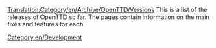 [[Translation:Category/en/Archive/OpenTTD/Versions]]
This is a list of the releases of OpenTTD so far.  The pages contain information on the main fixes and features for each.

[[Category:en/Development]]